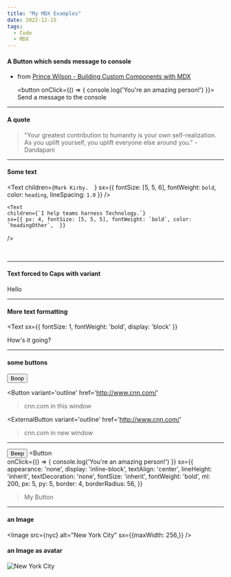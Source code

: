 ```yaml
---
title: "My MDX Examples"
date: 2022-12-15
tags:
  - Code
  - MDX
---
```



#### A Button which sends message to console
- from [Prince Wilson - Building Custom Components with MDX](https://www.youtube.com/watch?v=-xusVshCZ3M)

  <button onClick={() => { 
    console.log('You\'re an amazing person!')
    }}>
    Send a message to the console
  </button>


---
#### A quote
> "Your greatest contribution to humanity is your own self-realization. As you uplift yourself, you uplift everyone else around you."  - Dandapani


---
#### Some text
<Text
    children={`Mark Kirby.  `}
    sx={{ fontSize: [5, 5, 6], fontWeight: `bold`, color: `heading`, lineSpacing: `1.0` }}
  />
  
    <Text
    children={`I help teams harness Technology.`}
    sx={{ px: 4, fontSize: [5, 5, 5], fontWeight: `bold`, color: `headingOther`,  }}
  />

<br />


---
#### Text forced to Caps with variant
<Text variant='caps'>Hello</Text>


---
#### More text formatting
<Text
  sx={{
    fontSize: 1,
    fontWeight: 'bold',
    display: 'block'
  }}
>
  How's it going?
</Text>


---
#### some buttons
<Button variant='outline'>Boop</Button>

<Button 
  variant='outline' 
  href='http://www.cnn.com/'
  >cnn.com in this window</Button>


<ExternalButton 
  variant='outline' 
  href='http://www.cnn.com/'
  >cnn.com in new window</ExternalButton >

---

<Button mr={2}>Beep</Button>
<Button  
  onClick={() => { 
    console.log('You\'re an amazing person!')
  }}
  sx={{
      appearance: 'none',
      display: 'inline-block',
      textAlign: 'center',
      lineHeight: 'inherit',
      textDecoration: 'none',
      fontSize: 'inherit',
      fontWeight: 'bold',
      ml: 200,
      px: 5,
      py: 5,
      border: 4,
      borderRadius: 56,
    }}
  >My Button</Button>

---
#### an Image
<Image src={nyc} alt="New York City" sx={{maxWidth: 256,}} />

#### an Image as avatar
<Image variant='avatar' src={nyc} alt="New York City" />
